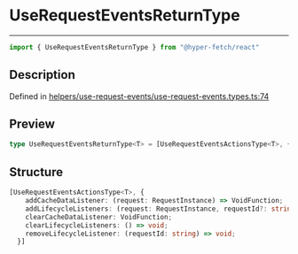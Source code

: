 

# UseRequestEventsReturnType

<div class="api-docs__separator" data-reactroot="">

---

</div><div class="api-docs__import" data-reactroot="">

```ts
import { UseRequestEventsReturnType } from "@hyper-fetch/react"
```

</div><div class="api-docs__section">

## Description

</div><div class="api-docs__description"><span class="api-docs__do-not-parse">



</span></div><p class="api-docs__definition">

Defined in [helpers/use-request-events/use-request-events.types.ts:74](https://github.com/BetterTyped/hyper-fetch/blob/cc329b91/packages/react/src/helpers/use-request-events/use-request-events.types.ts#L74)

</p><div class="api-docs__section">

## Preview

</div><div class="api-docs__preview type single">

```ts
type UseRequestEventsReturnType<T> = [UseRequestEventsActionsType<T>, { addCacheDataListener: (request: RequestInstance) => VoidFunction; addLifecycleListeners: (request: RequestInstance, requestId?: string) => VoidFunction; clearCacheDataListener: VoidFunction; clearLifecycleListeners: () => void; removeLifecycleListener: (requestId: string) => void }];
```

</div><div class="api-docs__section">

## Structure

</div><div class="api-docs__returns">

```ts
[UseRequestEventsActionsType<T>, {
    addCacheDataListener: (request: RequestInstance) => VoidFunction;
    addLifecycleListeners: (request: RequestInstance, requestId?: string) => VoidFunction;
    clearCacheDataListener: VoidFunction;
    clearLifecycleListeners: () => void;
    removeLifecycleListener: (requestId: string) => void;
  }]
```

</div>
